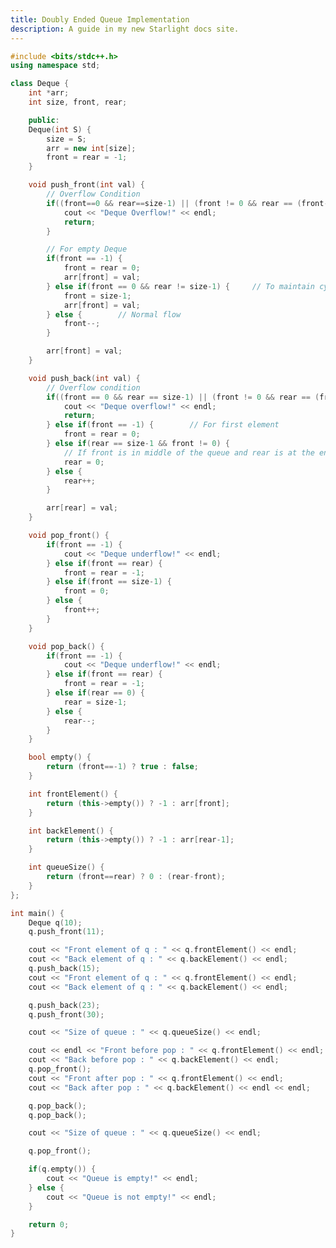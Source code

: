 ```yaml
---
title: Doubly Ended Queue Implementation
description: A guide in my new Starlight docs site.
---
```


```c++
#include <bits/stdc++.h>
using namespace std;

class Deque {
    int *arr;
    int size, front, rear;

    public:
    Deque(int S) {
        size = S;
        arr = new int[size];
        front = rear = -1;
    }

    void push_front(int val) {
        // Overflow Condition
        if((front==0 && rear==size-1) || (front != 0 && rear == (front-1)%(size-1))) {
            cout << "Deque Overflow!" << endl;
            return;
        }

        // For empty Deque
        if(front == -1) {
            front = rear = 0;
            arr[front] = val;
        } else if(front == 0 && rear != size-1) {     // To maintain cyclic nature
            front = size-1;
            arr[front] = val;
        } else {        // Normal flow
            front--;
        }

        arr[front] = val;
    }

    void push_back(int val) {
        // Overflow condition
        if((front == 0 && rear == size-1) || (front != 0 && rear == (front-1)%(size-1))) {
            cout << "Deque overflow!" << endl;
            return;
        } else if(front == -1) {        // For first element
            front = rear = 0;
        } else if(rear == size-1 && front != 0) {
            // If front is in middle of the queue and rear is at the end
            rear = 0;
        } else {
            rear++;
        }

        arr[rear] = val;
    }

    void pop_front() {
        if(front == -1) {
            cout << "Deque underflow!" << endl;
        } else if(front == rear) {
            front = rear = -1;
        } else if(front == size-1) {
            front = 0;
        } else {
            front++;
        }
    }

    void pop_back() {
        if(front == -1) {
            cout << "Deque underflow!" << endl;
        } else if(front == rear) {
            front = rear = -1;
        } else if(rear == 0) {
            rear = size-1;
        } else {
            rear--;
        }
    }

    bool empty() {
        return (front==-1) ? true : false;
    }

    int frontElement() {
        return (this->empty()) ? -1 : arr[front];
    }

    int backElement() {
        return (this->empty()) ? -1 : arr[rear-1];
    }

    int queueSize() {
        return (front==rear) ? 0 : (rear-front);
    }
};

int main() {
    Deque q(10);
    q.push_front(11);

    cout << "Front element of q : " << q.frontElement() << endl;
    cout << "Back element of q : " << q.backElement() << endl;
    q.push_back(15);
    cout << "Front element of q : " << q.frontElement() << endl;
    cout << "Back element of q : " << q.backElement() << endl;

    q.push_back(23);
    q.push_front(30);

    cout << "Size of queue : " << q.queueSize() << endl;

    cout << endl << "Front before pop : " << q.frontElement() << endl;
    cout << "Back before pop : " << q.backElement() << endl;
    q.pop_front();    
    cout << "Front after pop : " << q.frontElement() << endl;
    cout << "Back after pop : " << q.backElement() << endl << endl;

    q.pop_back();
    q.pop_back();

    cout << "Size of queue : " << q.queueSize() << endl;

    q.pop_front();

    if(q.empty()) {
        cout << "Queue is empty!" << endl;
    } else {
        cout << "Queue is not empty!" << endl;
    }

    return 0;
}
```